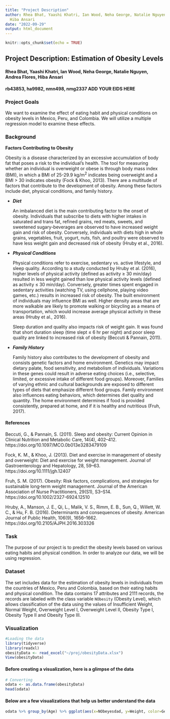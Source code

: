 ```yaml
---
title: "Project Description"
author: Rhea Bhat, Yaashi Khatri, Ian Wood, Neha George, Natalie Nguyen, Andrea Flores,
  Hiba Ansari
date: "2022-09-29"
output: html_document
---
```


```r
knitr::opts_chunk$set(echo = TRUE)
```

## Project Description: Estimation of Obesity Levels

#### Rhea Bhat, Yaashi Khatri, Ian Wood, Neha George, Natalie Nguyen, Andrea Flores, Hiba Ansari
#### rb43853, ha9982, nmn498, nmg2337 ADD YOUR EIDS HERE

### Project Goals
We want to examine the effect of eating habit and physical conditions on obesity levels in Mexico, Peru, and Colombia. We will utilize a multiple regression model to examine these effects. 

### Background

**Factors Contributing to Obesity**

Obesity is a disease characterized by an excessive accumulation of body fat that poses a risk to the individual's health. The tool for measuring whether an individual is overweight or obese is through body mass index (BMI), in which a BMI of 25-29.9 kg/m^2^ indicates being overweight and a BMI  $>$ 30 indicates obesity (Fock & Khoo, 2013). There are a multitude of factors that contribute to the development of obesity. Among these factors include diet, physical conditions, and family history. 

- __*Diet*__
   
    An imbalanced diet is the main contributing factor to the onset of obesity. Individuals that subscribe to diets with higher intakes in saturated and trans fat, refined grains, red meats, sweets, and sweetened sugary-beverages are observed to have increased weight gain and risk of obesity. Conversely, individuals with diets high in whole grains, vegetables, fruit, yogurt, nuts, fish, and poultry were observed to have less weight gain and decreased risk of obesity (Hruby et al., 2016).


- __*Physical Conditions*__
    
    Physical conditions refer to exercise, sedentary vs. active lifestyle, and sleep quality. According to a study conducted by Hruby et al. (2016), higher levels of physical activity (defined as activity $\ge$ 30 min/day) resulted in less weight gained than low physical activity levels (defined as activity $\le$ 30 min/day). Conversely, greater times spent engaged in sedentary activities (watching TV, using cellphone, playing video games, etc.) results in increased risk of obesity. The built environment of individuals may influence BMI as well. Higher density areas that are more walkable are likely to promote walking or bicycling as a means of transportation, which would increase average physical activity in these areas (Hruby et al., 2016).
    
    Sleep duration and quality also impacts risk of weight gain. It was found that short duration sleep (time slept $\le$ 6 hr per night) and poor sleep quality are linked to increased risk of obesity (Beccuti & Pannain, 2011).

    
- __*Family History*__
   
    Family history also contributes to the development of obesity and consists genetic factors and home environment. Genetics may impact dietary palate, food sensitivity, and metabolism of individuals. Variations in these genes could result in adverse eating choices (i.e., selective, limited, or excessive intake of different food groups). Moreover, Families of varying ethnic and cultural backgrounds are exposed to different types of diets that emphasize different food groups. Family environment also influences eating behaviors, which determines diet quality and quantity. The home environment determines if food is provided consistently, prepared at home, and if it is healthy and nutritious (Fruh, 2017).
    
    
    
#### References
Beccuti, G., & Pannain, S. (2011). Sleep and obesity: Current Opinion in Clinical Nutrition and Metabolic Care, 14(4), 402–412. https://doi.org/10.1097/MCO.0b013e3283479109

Fock, K. M., & Khoo, J. (2013). Diet and exercise in management of obesity and overweight: Diet and exercise for weight management. Journal of Gastroenterology and Hepatology, 28, 59–63. https://doi.org/10.1111/jgh.12407

Fruh, S. M. (2017). Obesity: Risk factors, complications, and strategies for sustainable long‐term weight management. Journal of the American Association of Nurse Practitioners, 29(S1), S3–S14. https://doi.org/10.1002/2327-6924.12510

Hruby, A., Manson, J. E., Qi, L., Malik, V. S., Rimm, E. B., Sun, Q., Willett, W. C., & Hu, F. B. (2016). Determinants and consequences of obesity. American Journal of Public Health, 106(9), 1656–1662. https://doi.org/10.2105/AJPH.2016.303326



### Task
The purpose of our project is to predict the obesity levels based on various eating habits and physical condition. In order to analyze our data, we will be using regression.

### Dataset
The set includes data for the estimation of obesity levels in individuals from the countries of Mexico, Peru and Colombia, based on their eating habits and physical condition. The data contains 17 attributes and 2111 records, the records are labeled with the class variable `NObesity` (Obesity Level), which allows classification of the data using the values of Insufficient Weight, Normal Weight, Overweight Level I, Overweight Level II, Obesity Type I, Obesity Type II and Obesity Type III. 

### Visualization

```r
#Loading the data
library(tidyverse)
library(readxl)
obesityData <- read_excel("~/proj/obesityData.xlsx")
View(obesityData)
```

#### Before creating a visualization, here is a glimpse of the data

```R
# Converting
odata <- as.data.frame(obesityData)
head(odata)
```

#### Below are a few visualizations that help us better understand the data

```R
odata %>% group_by(Age) %>% ggplot(aes(x=NObeyesdad, y=Weight, color=Gender)) + geom_bar(stat="identity") + xlab("Weight Classification") + ylab("Weight (in lbs) ")+ ggtitle("Bar Plot: Weight vs. Classification") + scale_x_discrete(guide = guide_axis(n.dodge=2))
```

